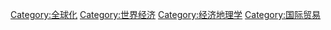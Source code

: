 [[Category:全球化|Category:全球化]]
[[Category:世界经济|Category:世界经济]]
[[Category:经济地理学|Category:经济地理学]]
[[Category:国际贸易|Category:国际贸易]]